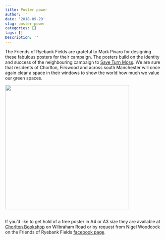 ```yaml
---
title: Poster power
author: ''
date: '2018-09-29'
slug: poster-power
categories: []
tags: []
Description: ''
---
```


The Friends of Ryebank Fields are grateful to Mark Pivaro for designing these fabulous posters for their campaign. The posters build on the identity and success of the neighbouring campaign to [Save Turn Moss](https://friendsofturnmoss.tumblr.com). We are sure that residents of Chorlton, Firswood and across south Manchester will once again clear a space in their windows to show the world how much we value our green spaces.

![](/post/2018-09-29-poster-power_files/poster.jpg){width=400px}

<br/>
If you'd like to get hold of a free poster in A4 or A3 size they are available at [Chorlton Bookshop](https://www.facebook.com/ChorltonBookshop/) on Wilbraham Road or by request from Nigel Woodcock on the Friends of Ryebank Fields [facebook page](https://www.facebook.com/groups/FriendsofRyebank).

